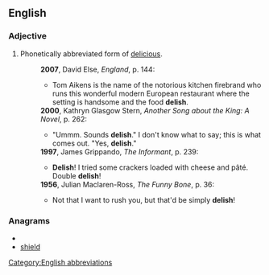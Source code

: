 ==English==
===Adjective===
{{en-adj}}
# {{slang}} Phonetically abbreviated form of [[delicious]].
#:'''2007''', David Else, ''England'', p. 144:
#:*Tom Aikens is the name of the notorious kitchen firebrand who runs this wonderful modern European restaurant where the setting is handsome and the food '''delish'''.
#:'''2000''', Kathryn Glasgow Stern, ''Another Song about the King: A Novel'', p. 262:
#:*"Ummm. Sounds '''delish'''." I don't know what to say; this is what comes out. "Yes, '''delish'''." 
#:'''1997''', James Grippando, ''The Informant'', p. 239:
#:*'''Delish'''! I tried some crackers loaded with cheese and pâté. Double '''delish'''!
#:'''1956''', Julian Maclaren-Ross, ''The Funny Bone'', p. 36:
#:*Not that I want to rush you, but that'd be simply '''delish'''! 

===Anagrams===
* {{alphagram|dehils}}
* [[shield#English|shield]]


[[Category:English abbreviations]]